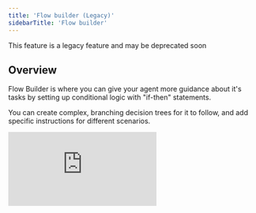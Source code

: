 ```yaml
---
title: 'Flow builder (Legacy)'
sidebarTitle: 'Flow builder'
---
```


<Warning>This feature is a legacy feature and may be deprecated soon</Warning>

## Overview
Flow Builder is where you can give your agent more guidance about it's tasks by setting up conditional logic with "if-then" statements.

You can create complex, branching decision trees for it to follow, and add specific instructions for different scenarios.

<div
  style={{
    width: '100%',
    position: 'relative',
    paddingTop: '61.46%',
  }}>
  <iframe
    src="https://fast.wistia.com/embed/medias/n8yuuniqqf"
    frameBorder="0"
    style={{
      position: 'absolute',
      top: 0,left: 0, width: '100%', height: '100%',
      borderRadius: '10px',
    }}/>
</div>